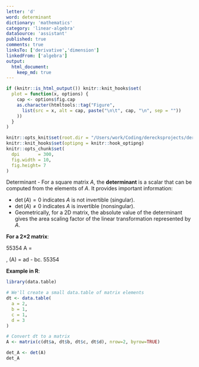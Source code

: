 ```yaml
---
letter: 'd'
word: determinant
dictionary: 'mathematics'
category: 'linear-algebra'
dataSource: 'assistant'
published: true
comments: true
linksTo: ['derivative','dimension']
linkedFrom: ['algebra']
output:
  html_document:
    keep_md: true
---
```


```r
if (knitr::is_html_output()) knitr::knit_hooks$set(
  plot = function(x, options) {
    cap <- options$fig.cap
    as.character(htmltools::tag("Figure",
      list(src = x, alt = cap, paste("\n\t", cap, "\n", sep = ""))
    ))
  }
)

knitr::opts_knit$set(root.dir = "/Users/work/Coding/derecksprojects/derecksnotes.com-playground/derecksnotes.com/client/src/app/dictionaries/mathematics/definitions")
knitr::knit_hooks$set(optipng = knitr::hook_optipng)
knitr::opts_chunk$set(
  dpi       = 300,
  fig.width = 10,
  fig.height= 7
)
```

<a id="determinant">Determinant</a> - For a square matrix $A$, the **determinant** is a scalar that can be computed from the elements of $A$. It provides important information:

- $\det(A) = 0$ indicates $A$ is not invertible (singular).
- $\det(A) \neq 0$ indicates $A$ is invertible (nonsingular).
- Geometrically, for a 2D matrix, the absolute value of the determinant gives the area scaling factor of the linear transformation represented by $A$.

**For a 2×2 matrix**:

55354
A = 
\begin{pmatrix}
a & b \\
c & d
\end{pmatrix},
\quad
\det(A) = ad - bc.
55354

**Example in R**:

```r
library(data.table)

# We'll create a small data.table of matrix elements
dt <- data.table(
  a = 2,
  b = 1,
  c = 1,
  d = 3
)

# Convert dt to a matrix
A <- matrix(c(dt$a, dt$b, dt$c, dt$d), nrow=2, byrow=TRUE)

det_A <- det(A)
det_A
```

